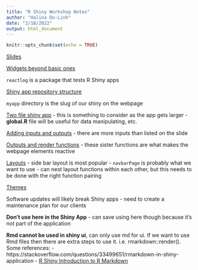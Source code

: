 ```yaml
---
title: "R Shiny Workshop Notes"
author: "Halina Do-Linh"
date: "2/18/2022"
output: html_document
---
```


```r
knitr::opts_chunk$set(echo = TRUE)
```

[Slides](https://ucsb-meds.github.io/shiny-workshop/#1)

[Widgets beyond basic ones](https://github.com/dreamRs/shinyWidgets)

`reactlog` is a package that tests R Shiny apps

[Shiny app repository structure](https://ucsb-meds.github.io/shiny-workshop/#26)

`myapp` directory is the slug of our shiny on the webpage

[Two file shiny app](https://ucsb-meds.github.io/shiny-workshop/#28)
- this is something to consider as the app gets larger 
- **global.R** file will be useful for data manipulating, etc.

[Adding inputs and outputs](https://ucsb-meds.github.io/shiny-workshop/#32)
- there are more inputs than listed on the slide 

[Outputs and render functions](https://ucsb-meds.github.io/shiny-workshop/#44)
- these sister functions are what makes the webpage elements reactive 

[Layouts](https://ucsb-meds.github.io/shiny-workshop/#81)
- side bar layout is most popular 
- `navbarPage` is probably what we want to use 
- can nest layout functions within each other, but this needs to be done with the right function pairing 

[Themes](https://bootswatch.com/)

Software updates will likely break Shiny apps
- need to create a maintenance plan for our clients

**Don't use here in the Shiny App**
- can save using here though because it's not part of the application 

**Rmd cannot be used in shiny ui**, can only use md for ui. If we want to use Rmd files then there are extra steps to use it. i.e. rmarkdown::render(). Some references:
- https://stackoverflow.com/questions/33499651/rmarkdown-in-shiny-application
- [R Shiny Introduction to R Markdown](https://shiny.rstudio.com/articles/rmarkdown.html)


